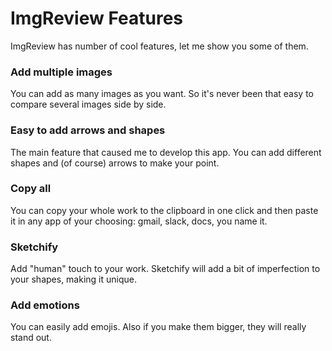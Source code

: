
# ImgReview Features

ImgReview has number of cool features, let me show you some of them.

<Layout gap="10px 15px">
  <Cell span={6}>
    <h3>Add multiple images</h3>
    You can add as many images as you want. So it's never been that easy to compare
    several images side by side.
  </Cell>
  <Cell span={6}>
    <h3>Easy to add arrows and shapes</h3>
    The main feature that caused me to develop this app. You can add different shapes
    and (of course) arrows to make your point.
  </Cell>
  <Cell span={6}>
    <ContentImage
      alt="ImgReview - Add multiple images"
      width={900}
      height={598}
      src="/images/features-multiple-images.gif"
    />
  </Cell>
  <Cell span={6}>
    <ContentImage
      alt="ImgReview - Easy to add arrows and shapes"
      width={900}
      height={598}
      src="/images/features-add-shape-arrow.gif"
    />
  </Cell>
  <Cell span={6}>
    <h3>Copy all</h3>
    You can copy your whole work to the clipboard in one click and then paste it
    in any app of your choosing: gmail, slack, docs, you name it.
  </Cell>
  <Cell span={6}>
    <h3>Sketchify</h3>
    Add "human" touch to your work. Sketchify will add a bit of imperfection to your
    shapes, making it unique.
  </Cell>
  <Cell span={6}>
    <ContentImage
      alt="ImgReview - Copy all"
      width={900}
      height={598}
      src="/images/features-copy-all.gif"
    />
  </Cell>
  <Cell span={6}>
    <ContentImage
      alt="ImgReview - Sketchify"
      width={900}
      height={598}
      src="/images/features-sketchify.gif"
    />
  </Cell>
  <Cell span={6}>
    <h3>Add emotions</h3>
    You can easily add emojis. Also if you make them bigger, they will really stand
    out.
  </Cell>
  <Cell span={6}>&nbsp;</Cell>
  <Cell span={6}>
    <ContentImage
      alt="ImgReview - Add emotions"
      width={900}
      height={598}
      src="/images/features-emoji.gif"
    />
  </Cell>
  <Cell span={6}>&nbsp;</Cell>
</Layout>

